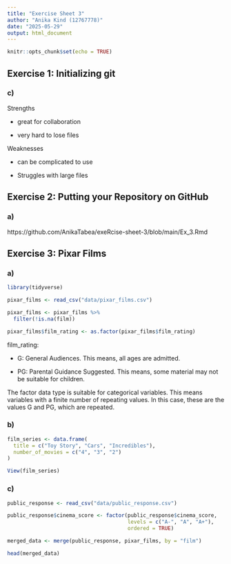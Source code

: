 ```yaml
---
title: "Exercise Sheet 3"
author: "Anika Kind (12767778)"
date: "2025-05-29"
output: html_document
---
```


```r
knitr::opts_chunk$set(echo = TRUE)
```

## Exercise 1: Initializing git

### c)

Strengths 

- great for collaboration

- very hard to lose files

Weaknesses

- can be complicated to use

- Struggles with large files

## Exercise 2: Putting your Repository on GitHub

### a)

https://github.com/AnikaTabea/exeRcise-sheet-3/blob/main/Ex_3.Rmd

## Exercise 3: Pixar Films

### a)

```r
library(tidyverse)
```

```r
pixar_films <- read_csv("data/pixar_films.csv")

pixar_films <- pixar_films %>% 
  filter(!is.na(film))

pixar_films$film_rating <- as.factor(pixar_films$film_rating)

```

film_rating: 

- G: General Audiences. This means, all ages are admitted.

- PG: Parental Guidance Suggested. This means, some material may not be suitable for children.

The factor data type is suitable for categorical variables. This means variables with a finite number of repeating values. In this case, these are the values G and PG, which are repeated.

### b)

```r
film_series <- data.frame(
  title = c("Toy Story", "Cars", "Incredibles"),
  number_of_movies = c("4", "3", "2")
)

View(film_series)
```

### c)

```r
public_response <- read_csv("data/public_response.csv")

public_response$cinema_score <- factor(public_response$cinema_score,
                                       levels = c("A-", "A", "A+"),
                                       ordered = TRUE)

merged_data <- merge(public_response, pixar_films, by = "film")

head(merged_data)

```



